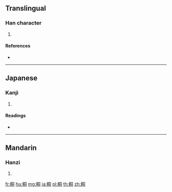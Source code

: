 {{character info/new}}
==Translingual==

===Han character===
{{Han char|rn=119|rad=米|as=06|sn=12|four=97920|canj=FDBMR}}

# {{defn|Han|sort=米06}}

====References====
* {{Han ref|kx=0908.250|dkj=26928|dj=1334.210|hdz=53147.040|uh=7CA1|ud=31905|bh=DAEA|bd=56042}}

----

==Japanese==

===Kanji===
{{ja-kanji|grade=|rs=米06}}

# {{defn|lang=ja|sort=米06}}

====Readings====
* {{ja-readings|on=[[とう]] (tō), [[ず]] (zu)|kun=[[ちまき]] (chimaki)|nanori=}}

----

==Mandarin==

===Hanzi===
{{cmn-hanzi|pin=[[tóng]] ([[tong2]])|wg=t'ung<sup>2</sup>}}

# {{defn|lang=cmn|sort=米06}}

[[fr:粡]]
[[hu:粡]]
[[mg:粡]]
[[ja:粡]]
[[pl:粡]]
[[th:粡]]
[[zh:粡]]